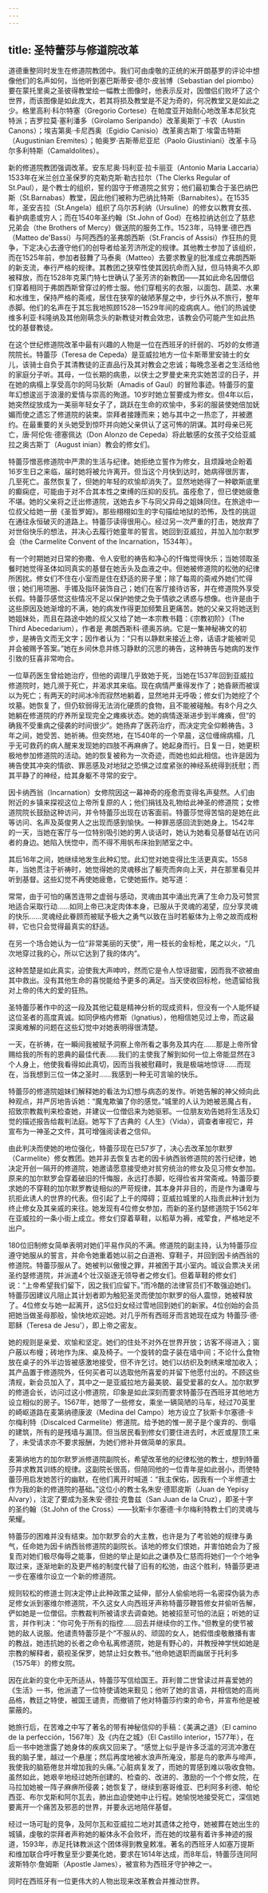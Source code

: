 ```yaml
---
---
---
```

title: 圣特蕾莎与修道院改革
---




道德重整同时发生在修道院教团中。我们可由虔敬的正统的米开朗基罗的评论中想像他们的名声如何，当他听到塞巴斯蒂安·德尔·皮翁博（Sebastian del piombo）要在蒙托里奥之圣彼得教堂绘一幅教士图像时，他表示反对，因僧侣们败坏了这个世界，而该图像是如此庞大，若其将损及教堂是不足为奇的，何况教堂又是如此之少。格里高利·科尔特塞（Gregorio Cortese）在帕度亚开始耐心地改革本尼狄克特派；吉罗拉莫·塞利潘多（Girolamo Seripando）改革奥斯丁·卡农（Austin Canons）；埃吉第奥·卡尼西奥（Egidio Canisio）改革奥古斯丁·埃雷击特斯（Augustinian Eremites）；帕奥罗·吉斯蒂尼亚尼（Paolo Giustiniani）改革卡马尔多利特斯（Camaldolites）。

新的修道院教团强调改革。安东尼奥·玛利亚·拉卡丽亚（Antonio Maria Laccaria）1533年在米兰创立圣保罗的克勒克斯·勒古拉尔（The Clerks Regular of St.Paul），是个教士的组织，誓约固守于修道院之贫穷；他们最初集合于圣巴纳巴斯（St.Barnabas）教堂，因此他们被称为巴纳比特斯（Barnabites）。在1535年，圣安吉拉（St.Angela）组织了乌尔苏利纳（Ursuline）的修女以教育女孩、看护病患或穷人；而在1540年圣约翰（St.John of God）在格拉纳达创立了慈悲兄弟会（the Brothers of Mercy）做送院的服务工作。1523年，马特里·德巴西（Matteo de'Bassi）与阿西西的圣弗朗西斯（St.Francis of Assisi）作狂热的竞争，下定决心去遵守他们的创导者给圣芳济所定的规律。其他教士参加了该组织，而在1525年前，参加者鼓舞了马泰奥（Matteo）去要求教皇的批准成立弗朗西斯的新支流，奉行严格的规律。其教团之狭窄性使其因抗命而入狱，但马特奥不久即被释放，而在1528年克莱门特七世确认了圣芳济的新教团——其如此命名因僧侣们穿着相同于弗朗西斯曾穿过的修士服。他们穿粗劣的衣服，以面包、蔬菜、水果和水维生，保持严格的斋戒，居住在狭窄的破陋茅屋之中，步行外从不旅行，整年赤脚。他们的名声在于其忘我地照顾1528—1529年间的疫病病人。他们的热诚使维多利亚·科隆纳及其他刚萌念头的新教徒对教会效忠，该教会仍可能产生如此热忱的基督教徒。

在这个世纪修道院改革中最有兴趣的人物是一位在西班牙的纤弱的、巧妙的女修道院院长。特蕾莎（Teresa de Cepeda）是亚威拉地方一位卡斯蒂里安骑士的女儿，该骑士自负于其清教徒的正直品行及其对教会之忠诚；每晚念圣者之生活给他的家庭分子听。其母，一位长期的病患，以侠士之罗曼史来充实她苦涩的日子，并在她的病榻上享受高尔的阿马狄斯（Amadis of Gaul）的冒险事迹。特蕾莎的童年幻想逡巡于浪漫的爱情与崇高的殉道。10岁时她立誓要成为修女。但4年以后，她突然绽放成为一美丽年轻女子了，跳跃在生命的欢愉中，多彩的服装使她倍加妩媚而使之遗忘了修道院的装束。崇拜者接踵而来；她与其中之一热恋了，并被邀约。在最重要的关头她受到惊吓并向她父亲供认了这可怖的阴谋。其时母亲已死亡，唐·阿伦佐·德塞佩达（Don Alonzo de Cepeda）将此敏感的女孩子交给亚威拉之奥古斯丁（August inian）教会的修女们。

特蕾莎憎恶修道院中严肃的生活与纪律。她拒绝立誓作为修女，且烦躁地企盼着16岁生日之来临，届时她将被允许离开。但当这个月快到达时，她病得很厉害，几至死亡。虽然恢复了，但她的年轻的欢愉却消失了。显然地她得了一种歇斯底里的癫痫症，可能由于对不合其本性之束缚的压抑的反抗。虽痊愈了，但已使她疲惫不堪。她的父亲将之迁出修道院，送她去乡下与同父异母之姐妹同住。在旅途中一位叔父给她一册《圣哲罗姆》。那些栩栩如生的字句描绘地狱的恐怖，及性的挑逗在通往永恒破灭的道路上。特蕾莎读得很用心。经过另一次严重的打击，她放弃了对世俗快乐的想法，并决心去履行她童年的誓言。她回到亚威拉，并加入加尔默罗会（the Carmelite Convent of the Incarnation，1534年）。

有一个时期她对日常的弥撒、令人安慰的祷告和净心的忏悔觉得快乐；当她领取圣餐时她觉得圣体如同真实的基督在她舌头及血液之中。但她被修道院的松弛的纪律所困扰。修女们不住在小室而是住在舒适的房子里；除了每周的斋戒外她们忙得很；她们用项圈、手镯及指环装饰自己；她们在客厅接待访客，并在修道院外享受长假。特蕾莎感觉这些情况不足以保护她使之免于情欲之诱惑与想像。也许是由于这些原因及她渐增的不满，她的病发作得更加频繁且更痛苦。她的父亲又将她送到她姐妹处，而且在路途中她的叔父又给了她一本宗教书籍：《宗教初阶》（The Third Abecedarium），作者是 弗朗西斯科·德奥苏纳。它是一集神秘祷文的初步，是祷告文而无文字；因作者认为：“只有以静默来接近上帝，话语才能被听见并会被赐予答案。”她在乡间休息并练习静默的沉思的祷告，这种祷告与她病的发作引致的狂喜非常吻合。

一位草药医生曾给她治疗，但他的调理几乎致她于死，当她在1537年回到亚威拉修道院时，她几濒于死亡，并渴求其来临。现在病情严重得发作了；她昏厥而被误以为死亡；有两天的时间冰冷而寂然地躺着，显然地并无呼吸；修女们为她挖了个坟墓。她恢复了，但仍软弱得无法消化硬质的食物，且不能被碰触。有8个月之久她躺在修道院的疗养所呈现完全之瘫痪状态。她的病情逐渐进步到半瘫痪，但“的确我不受重病之侵袭的时间很少”。她扬弃了医药治疗，而决定完全仰赖祷告。3年之间，她受苦、她祈祷。但突然地，在1540年的一个早晨，这位缠绵病榻，几乎无可救药的病人醒来发现她的四肢不再麻痹了。她起身而行。日复一日，她更积极地参加修道院的活动。她的恢复被称为一次奇迹，而她也如此相信。也许是因为祷告使其冲突的情欲、罪恶感及对地狱之恐惧之过度紧张的神经系统得到抚慰；而其平静了的神经，给其身躯不寻常的安宁。

因卡纳西翁（Incarnation）女修院因这一幕神奇的痊愈而变得名声斐然。人们由附近的乡镇来探视这位上帝所复原的人；他们捐钱及礼物给此神圣的修道院；女修道院院长鼓励这种访问，并令特蕾莎出现在访客面前。特蕾莎觉得苦恼的是她在此等访问、名声及英俊男人之出现而感到愉快。一种罪恶感回流到她身上。1542年的一天，当她在客厅与一位特别吸引她的男人谈话时，她认为她看见基督站在访问者的身边。她陷入恍惚中，而不得不用帆布床抬到陋室之中。

其后16年之间，她继续地发生此种幻觉。此幻觉对她变得比生活更真实。1558年，当她贯注于祈祷时，她觉得她的灵魂移出了躯壳而奔向上天，并在那里看见并听到基督。这些幻觉不再使她疲惫，它使她振作。她写道：

常常，由于可怕的痛苦连带之虚弱与感动，灵魂由其中涌出充满了生命力及可赞赏地适合采取行动……如同上帝已决定肉体本身，已服从于灵魂的渴望，应分享灵魂的快乐……灵魂经此眷顾而被赋予极大之勇气以致在当时若躯体为上帝之故而成粉碎，它也只会觉得最真实的舒适。



在另一个场合她认为一位“非常美丽的天使”，用一枝长的金标枪，尾之以火，“几次地穿过我的心，所以它达到了我的体内”。

这种苦楚是如此真实，迫使我大声呻吟，然而它是令人惊讶甜蜜，因而我不欲被由其中救出。没有其他生命的喜悦能给予更多的满足。当天使收回标枪，他遗留给我对上帝的伟大的爱的狂热。



圣特蕾莎著作中的这一段及其他记载是精神分析的现成资料，但没有一个人能怀疑这位圣者的高度真诚。如同伊格内修斯（Ignatius），他相信她见过上帝，而这最深奥难解的问题在这些幻觉中对她表明得很清楚。

一天，在祈祷，在一瞬间我被赋予洞察上帝所看之事务及其内在……那是上帝所曾赐给我的所有的恩典的最佳代表……我们的主使我了解到如何一位上帝能显然在3个人身上，他使我看得如此真切，因而当我被慰藉时，我是极端地惊讶……而现在，当我想到三位一体之圣时……我感到一种无可言喻的快乐。



特蕾莎的修道院姐妹们解释她的看法为幻想与病态的发作。听她告解的神父倾向此种观点，并严厉地告诉她：“魔鬼欺骗了你的感觉。”城里的人认为她被恶魔占有，招致宗教裁判来检查她，并建议一位僧侣来为她驱邪。一位朋友劝告她将生活及幻觉的描述报告给裁判法庭。她写下了古典的《人生》（Vida），调查者审视它，并宣布为一神圣之文件，其可增强阅读者之信仰。

由此判决而使她的地位强化，特蕾莎现在已57岁了，决心去改革加尔默罗（Carmelite）修女教团。她并非去恢复古老的因卡纳西翁修道院的苦行纪律，她决定开创一隔开的修道院，她邀请愿意接受绝对贫穷统治的修女及见习修女参加。原来的加尔默罗会穿着破旧的忏悔服，永远打赤脚，吃得俭省并常斋戒。特蕾莎要求她的不穿鞋的加尔默罗教徒相似的严苛规律，其本身并非目的，而是作为谦卑与抗拒此诱人的世界的代表。但引起了上千的障碍；亚威拉城里的人指责此种计划为终止修女及其亲戚的来往。她发现有4位修女参加，而新的圣约瑟修道院于1562年在亚威拉的一条小街上成立。修女们穿着草鞋，以稻草为褥，戒荤食，严格地足不出户。

180位旧制修女简单表明对她们平易作风的不满。修道院的副主持，认为特蕾莎应遵守她服从的誓言，并命令她重着她以前之白道袍、穿鞋子，并回到因卡纳西翁的修道院。特蕾莎服从了。她被判以傲慢之罪，并被困于其小室内。城议会票决关闭圣约瑟修道院，并派遣4个壮汉驱逐无领导者之修女们。但着草鞋的修女们说：“上帝希望我们留下，因之我们应留下。”而冷酷的法律官员们不敢强迫她们。特蕾莎因建议凡阻止其计划者即为触犯圣灵而使加尔默罗的俗人震惊，她被释放了。4位修女与她一起离开，这5位妇女经过雪地回到她们的新家。4位创始的会员把她当做圣母那般，愉快地欢迎她。对几乎所有西班牙而言她现在成为 特蕾莎·德·耶稣（Teresa de Jesu'），即上帝之密友。

她的规则是亲爱、欢愉和坚定。她们的住处不对外在世界开放；访客不得进入；窗户蔽以布幔；砖地作为床、桌及椅子。一个旋转的盘子装在墙中间；不论什么食物放在桌子的外半边皆被感激地接受，但不许乞讨。她们以纺织及刺绣来增加收入；其产品置于修道院外，任何买者可以选取他所喜爱的并留下他愿付出的。不顾这些清规，新会员加入了，其中之一是亚威拉地方最美貌、最受爱慕的女人。加尔默罗的修道会长，访问过这小修道院，印象是如此深刻而要求特蕾莎在西班牙其他地方设立相似的房子。1567年，她带了一些修女，乘坐一辆简陋的马车，经过70英里的崎岖道路在麦第纳德康波（Medina del Campo）地方设立了狄斯卡尔塞德·卡尔梅利特（Discalced Carmelite）修道院。给予她的惟一房子是个废弃的、倒塌的建筑，所有的是残墙与漏顶。但当居民看到修女们要住进去时，木匠或屋顶工来了，未受请求亦不要求报酬，为她们修补并做简单的家具。

麦第纳地方的加尔默罗派修道院副院长，希望改革他的纪律松弛的教士，想到特蕾莎并求教其训练的规律。这副院长很高，但陪同他的一位青年是如此弱小，而使特蕾莎用启发她苦行的幽默，在他们离开时喊道：“我主保佑，因我有一个半修道士作为我的新的修道院的基础。”这位小的教士名朱安·德耶皮斯（Juan de Yepisy Alvary），注定了要成为圣朱安·德拉·克鲁兹（San Juan de la Cruz），即圣十字的圣约翰（St.John of the Cross）——狄斯卡尔塞德·卡尔梅利特教士们的灵魂与荣耀。

特蕾莎的困难并没有结束。加尔默罗会的大主教，也许是为了考验她的规律与勇气，任命她为因卡纳西翁修道院的副院长。该地的修女们恨她，并害怕她会为了报复而对她们极尽侮辱之能事，但她的举止是如此之谦恭及仁慈而将她们一个个地争取过来，逐渐地新的及更严格的制度代替了旧有的松弛，由这个胜利，特蕾莎更进一步在塞维尔设立一个新的修道院。

规则较松的修道士则决定停止此种政策之延伸，部分人偷偷地将一名密探伪装为赤足修女派到塞维尔修道院，不久这女人向西班牙声称特蕾莎鞭笞修女并偷听告解，俨如她是一位僧侣。宗教裁判所被请求去调查她。她被招至可怕的法庭；听她的证言，并作判决：“你可免于所有的指控……回去并继续你的工作。”但教皇的使节被她的敌人说服。他谴责特蕾莎是个“不服从的、顽固的女人，她假借虔敬散播有害的教战，她违抗她的长者之命令私离修道院，她是有野心的，并教授神学恍如她是宗教的解释者，藐视圣保罗，她禁止妇女教书。”他命她退职而幽居于托利多（1575年）的修女院。

因在此新的变化中无所适从，特蕾莎写信给国王。菲利普二世曾读过并喜爱她的《生活》一书，他派遣了一位特使请她来觐见；他听了她的言语，并相信她的高尚品格，教廷之特使，被国王谴责，而撤销了他对特蕾莎约束的命令，并宣布他是被蒙蔽的。

她旅行后，在苦难之中写了著名的带有神秘信仰的手稿：《美满之道》（El camino de la perfección，1567年）及《内在之城》（El Castillo interior，1577年），在后一书中她泄露了她身体的疾病又回来了。“感觉上似乎是许多泛滥的河流冲激在我的脑子里，越过一个悬崖；然后再度地被水浪声所淹没，那是鸟的歌声与啼声，我使我的脑筋倦怠并增加我的头痛。”心脏病复发了，而她的胃感到难以吸收食物。虽然如此，她艰辛地经过她所创建的、检查的、改进的、激励的一个个修女院，在马拉加她被一阵子麻痹所侵袭；她恢复了，继续到塞哥维亚、巴利阿多利德、帕伦西亚、布尔戈斯和阿尔瓦去，肺出血迫使她中止行程。她愉悦地接受死亡，深信她要离开一个痛苦及邪恶的世界，并要永远地陪伴基督。

经过一场可耻的竞争，及阿尔瓦和亚威拉二地对其遗体之抢夺，她被葬在她出生的城镇，虔敬的崇拜者声称她的躯体永不会败坏，而在她的坟墓有着许多神迹的报道，1593年，赤足托钵教派这个团体得到教皇敕准。著名的西班牙人如塞万提斯和维加联合呼吁教皇至少要美化她，要求在1614年达成，而8年后，特蕾莎连同阿波斯特尔·詹姆斯（Apostle James），被宣称为西班牙守护神之一。

同时在西班牙有一位更伟大的人物出现来改革教会并推动世界。
